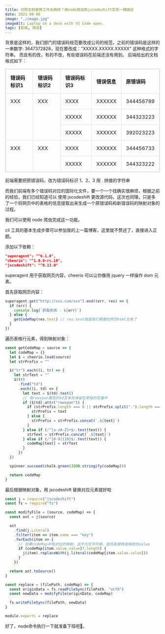 ```yaml
---
title: 对照文档替换工作太麻烦？用node爬虫和jscodeshift实现一键搞定
date: 2021-08-06
image: "./image.jpg"
imageAlt: Laptop on a desk with VS Code open.
tags: [前端, 爬虫]
---
```


背景是这样的，我们部门的错误码规范要改成公司的规范，之前的错误码是这样的一串数字: 3647372828，现在要改成："XXXXX.XXXXX.XXXXX" 这种格式的字符串。
而且有的改，有的不改，有些错误码在前端还没有用到。
后端给出的文档格式如下：

<table style="border-collapse: collapse;width: 100%;border: 1px solid #ddd;text-align: left;">
  <thead>
    <tr>
      <th style="padding: 15px; border: 1px solid #ddd;">错误码标识1</th>
      <th style="padding: 15px; border: 1px solid #ddd;">错误码标识2</th>
      <th style="padding: 15px; border: 1px solid #ddd;">错误码标识3</th>
      <th style="padding: 15px; border: 1px solid #ddd;">错误信息</th>
      <th style="padding: 15px; border: 1px solid #ddd;">原错误码</th>
    </tr>
  </thead>
  <tbody>
    <tr>
      <td rowspan="3" style="padding: 15px; border: 1px solid #ddd;vertical-align: text-bottom;">
        XXX
      </td>
      <td rowspan="3" style="padding: 15px; border: 1px solid #ddd;vertical-align: text-bottom;">
        XXX
      </td>
      <td colspan="1" style="padding: 15px; border: 1px solid #ddd;">
        XXXX
      </td>
      <td colspan="1" style="padding: 15px; border: 1px solid #ddd;">
        XXXXXX
      </td>
      <td colspan="1" style="padding: 15px; border: 1px solid #ddd;">
        344456789
      </td>
    </tr>
    <tr>
      <td colspan="1" style="padding: 15px; border: 1px solid #ddd;">
        XXXXX
      </td>
      <td colspan="1" style="padding: 15px; border: 1px solid #ddd;">
        XXXXXX
      </td>
      <td colspan="1" style="padding: 15px; border: 1px solid #ddd;">
        344323223
      </td>
    </tr>
    <tr>
      <td colspan="1" style="padding: 15px; border: 1px solid #ddd;">
        XXXXX
      </td>
      <td colspan="1" style="padding: 15px; border: 1px solid #ddd;">
        XXXXXX
      </td>
      <td colspan="1" style="padding: 15px; border: 1px solid #ddd;">
        392023223
      </td>
    </tr>
    <tr>
      <td rowspan="10" style="padding: 15px; border: 1px solid #ddd;vertical-align: text-bottom;">
        XXX
      </td>
      <td rowspan="10" style="padding: 15px; border: 1px solid #ddd;vertical-align: text-bottom;">
        XXX
      </td>
      <td colspan="1" style="padding: 15px; border: 1px solid #ddd;">
        XXXX
      </td>
      <td colspan="1" style="padding: 15px; border: 1px solid #ddd;">
        XXXXXX
      </td>
      <td colspan="1" style="padding: 15px; border: 1px solid #ddd;">
        344456733
      </td>
    </tr>
    <tr>
      <td colspan="1" style="padding: 15px; border: 1px solid #ddd;">
        XXXXX
      </td>
      <td colspan="1" style="padding: 15px; border: 1px solid #ddd;">
        XXXXXX
      </td>
      <td colspan="1" style="padding: 15px; border: 1px solid #ddd;">
        344323222
      </td>
    </tr>
  </tbody>
</table>

前端需要把原错误码，改为错误码标识 1、2、3 用 . 拼接的字符串

而我们前端有多个错误码对应的国际化文件，要一个一个找确实很麻烦，根据之前的经验，我们已经知道可以
使用 jscodeshift 更改源代码，这次也同理，只是多了一个将网页中的表格的信息提取出来生成一个原错误码和新错误码的映射对象的过程。

我们可以使用 node 爬虫完成这一功能。

cli 工具的基本生成步骤可以参加我的上一篇博客，这里就不赘述了，直接进入正题。

添加以下依赖：

```json
"superagent": "^6.1.0",
"cheerio": "^1.0.0-rc.10",
"jscodeshift": "^0.13.0"
```

superagent 用于获取网页内容，cheerio 可以让你像用 jquery 一样操作 dom 元素。

首先获取网页内容：

```js
superagent.get("http://xxx.com/xxx").end((err, res) => {
  if (err) {
    console.log(`抓取失败 - ${err}`)
  } else {
    getCodeMap(res.text) // res.text就是我们需要的网页html文本了
  }
})
```

遍历表格行元素，得到映射对象：

```js
const getCodeMap = source => {
  let codeMap = {}
  let $ = cheerio.load(source)
  let strPrefix = ""

  $("tr").each((i, tr) => {
    let strText = ""
    $(tr)
      .find("td")
      .each((i, td) => {
        let text = $(td).text()
        // 有rowspan属性的td文本先保留在单独的变量中
        if ($(td).attr("rowspan")) {
          if (strPrefix.length === 0 || strPrefix.split(".").length === 2) {
            strPrefix = text
          } else {
            strPrefix = strPrefix.concat(`.${text}`)
          }
        } else if (/^[a-zA-Z]+$/.test(text)) {
          strText = strPrefix.concat(`.${text}`)
        } else if (/^[0-9]{10}$/.test(text)) {
          codeMap[text] = strText
        }
      })
  })

  spinner.succeed(chalk.green(JSON.stringify(codeMap)))

  return codeMap
}
```

最后根据映射对象，用 jscodeshift 替换对应元素就好啦

```js
const j = require("jscodeshift")
const fs = require("fs")

const modifyFile = (source, codeMap) => {
  const ast = j(source)

  ast
    .find(j.Literal)
    .filter(item => item.name === "key")
    .forEach(item => {
      // 如果codeMap中有对应的映射，且不为空字符串，就将其替换成映射的value
      if (codeMap[item.value.value]?.length) {
        j(item).replaceWith(j.literal(codeMap[item.value.value]))
      }
    })

  return ast.toSource()
}

const replace = (filePath, codeMap) => {
  const originData = fs.readFileSync(filePath, "utf8")
  const newData = modifyFile(originData, codeMap)

  fs.writeFileSync(filePath, newData)
}

module.exports = replace
```

好了，node命令执行一下就准备下班吧🤣。
